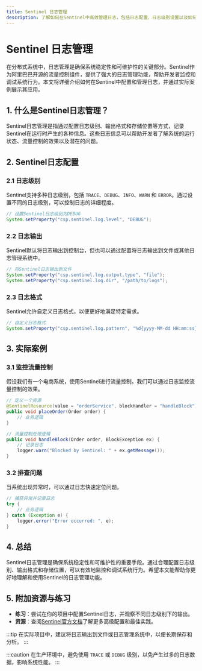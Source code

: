 ```yaml
---
title: Sentinel 日志管理
description: 了解如何在Sentinel中高效管理日志，包括日志配置、日志级别设置以及如何通过日志进行问题排查。
---
```


# Sentinel 日志管理

在分布式系统中，日志管理是确保系统稳定性和可维护性的关键部分。Sentinel作为阿里巴巴开源的流量控制组件，提供了强大的日志管理功能，帮助开发者监控和调试系统行为。本文将详细介绍如何在Sentinel中配置和管理日志，并通过实际案例展示其应用。

## 1. 什么是Sentinel日志管理？

Sentinel日志管理是指通过配置日志级别、输出格式和存储位置等方式，记录Sentinel在运行时产生的各种信息。这些日志信息可以帮助开发者了解系统的运行状态、流量控制的效果以及潜在的问题。

## 2. Sentinel日志配置

### 2.1 日志级别

Sentinel支持多种日志级别，包括 `TRACE`、`DEBUG`、`INFO`、`WARN` 和 `ERROR`。通过设置不同的日志级别，可以控制日志的详细程度。

```java
// 设置Sentinel日志级别为DEBUG
System.setProperty("csp.sentinel.log.level", "DEBUG");
```

### 2.2 日志输出

Sentinel默认将日志输出到控制台，但也可以通过配置将日志输出到文件或其他日志管理系统中。

```java
// 将Sentinel日志输出到文件
System.setProperty("csp.sentinel.log.output.type", "file");
System.setProperty("csp.sentinel.log.dir", "/path/to/logs");
```

### 2.3 日志格式

Sentinel允许自定义日志格式，以便更好地满足特定需求。

```java
// 自定义日志格式
System.setProperty("csp.sentinel.log.pattern", "%d{yyyy-MM-dd HH:mm:ss} %-5p %c{1}:%L - %m%n");
```

## 3. 实际案例

### 3.1 监控流量控制

假设我们有一个电商系统，使用Sentinel进行流量控制。我们可以通过日志监控流量控制的效果。

```java
// 定义一个资源
@SentinelResource(value = "orderService", blockHandler = "handleBlock")
public void placeOrder(Order order) {
    // 业务逻辑
}

// 流量控制处理逻辑
public void handleBlock(Order order, BlockException ex) {
    // 记录日志
    logger.warn("Blocked by Sentinel: " + ex.getMessage());
}
```

### 3.2 排查问题

当系统出现异常时，可以通过日志快速定位问题。

```java
// 捕获异常并记录日志
try {
    // 业务逻辑
} catch (Exception e) {
    logger.error("Error occurred: ", e);
}
```

## 4. 总结

Sentinel日志管理是确保系统稳定性和可维护性的重要手段。通过合理配置日志级别、输出格式和存储位置，可以有效地监控和调试系统行为。希望本文能帮助你更好地理解和使用Sentinel的日志管理功能。

## 5. 附加资源与练习

- **练习**：尝试在你的项目中配置Sentinel日志，并观察不同日志级别下的输出。
- **资源**：查阅[Sentinel官方文档](https://github.com/alibaba/Sentinel)了解更多高级配置和最佳实践。

:::tip
在实际项目中，建议将日志输出到文件或日志管理系统中，以便长期保存和分析。
:::

:::caution
在生产环境中，避免使用 `TRACE` 或 `DEBUG` 级别，以免产生过多的日志数据，影响系统性能。
:::
